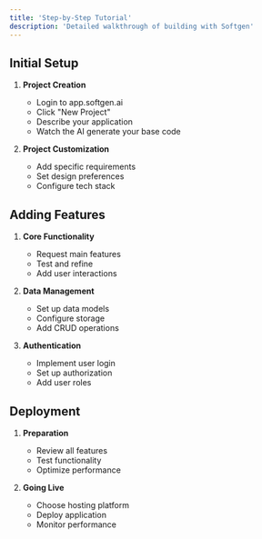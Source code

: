 ```yaml
---
title: 'Step-by-Step Tutorial'
description: 'Detailed walkthrough of building with Softgen'
---
```


## Initial Setup
1. **Project Creation**
   - Login to app.softgen.ai
   - Click "New Project"
   - Describe your application
   - Watch the AI generate your base code

2. **Project Customization**
   - Add specific requirements
   - Set design preferences
   - Configure tech stack

## Adding Features
1. **Core Functionality**
   - Request main features
   - Test and refine
   - Add user interactions

2. **Data Management**
   - Set up data models
   - Configure storage
   - Add CRUD operations

3. **Authentication**
   - Implement user login
   - Set up authorization
   - Add user roles

## Deployment
1. **Preparation**
   - Review all features
   - Test functionality
   - Optimize performance

2. **Going Live**
   - Choose hosting platform
   - Deploy application
   - Monitor performance